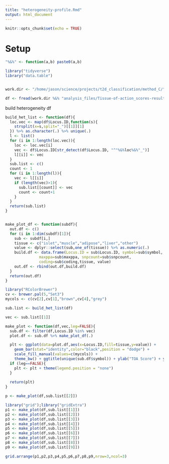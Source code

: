 ```yaml
---
title: "heterogeneity-profile.Rmd"
output: html_document
---
```


```r
knitr::opts_chunk$set(echo = TRUE)
```

# Setup

```r

"%&%" <- function(a,b) paste0(a,b)

library("tidyverse")
library("data.table")


work.dir <- "/home/jason/science/projects/t2d_classification/method_C/"

df <- fread(work.dir %&% "analysis_files/Tissue-of-action_scores-results-maxppa50_weighted.csv")


```


build heterogeneity df 

```r

build_het_list <- function(df){
  loc.vec <- map(df$Locus.ID,function(s){
    strsplit(x=s,split="_")[[1]][1]
  }) %>% as.character(.) %>% unique(.)
  l <- list()
  for (i in 1:length(loc.vec)){
    loc <- loc.vec[i]
    vec <- df$Locus.ID[str_detect(df$Locus.ID, "^"%&%loc%&%"_")]
    l[[i]] <- vec
  }
  sub.list <- c()
  count <- 1 
  for (i in 1:length(l)){
    vec <- l[[i]]
    if (length(vec)>1){
      sub.list[[count]] <- vec
      count <- count+1
    }
  }
  return(sub.list)
}


make_plot_df <- function(subdf){
  out.df <- c()
  for (i in 1:dim(subdf)[1]){
    sub <- subdf[i,]
    tissue <- c("islet","muscle","adipose","liver","other")
    value <- dplyr::select(sub,one_of(tissue)) %>% as.numeric(.)
    build.df <- data.frame(Locus.ID = sub$Locus.ID, symbol=sub$symbol, 
               maxppa=sub$maxppa, snpcount=sub$snpcount,
               coding=sub$coding,tissue, value)
    out.df <- rbind(out.df,build.df)
  }
  return(out.df)
}

```



```r

library("RColorBrewer")
cv <- brewer.pal(5,"Set3")
mycols <- c(cv[2],cv[1],"brown",cv[4],"grey")

sub.list <- build_het_list(df)

vec <- sub.list[[1]]

make_plot <- function(df,vec,leg=FALSE){
  sub.df <- filter(df,Locus.ID %in% vec)
  plot.df <- sub.df %>% make_plot_df(.)

  plt <- ggplot(data=plot.df,aes(x=Locus.ID,fill=tissue,y=value)) + 
    geom_bar(stat="identity",color="black",position = "dodge") +
    scale_fill_manual(values=c(mycols)) + 
    theme_bw() + ggtitle(unique(sub.df$symbol)) + ylab("TOA Score") + ylim(c(0,1))  + xlab("Signal")
  if (leg==FALSE){
    plt <- plt + theme(legend.position = "none")
  }
  
  return(plt)
}
```



```r

p <- make_plot(df,sub.list[[2]])

```



```r

library("grid");library("gridExtra")
p1 <- make_plot(df,sub.list[[1]])
p2 <- make_plot(df,sub.list[[2]])
p3 <- make_plot(df,sub.list[[3]])
p4 <- make_plot(df,sub.list[[4]])
p5 <- make_plot(df,sub.list[[5]])
p6 <- make_plot(df,sub.list[[6]])
p7 <- make_plot(df,sub.list[[7]])
p8 <- make_plot(df,sub.list[[8]])
p9 <- make_plot(df,sub.list[[9]])

grid.arrange(p1,p2,p3,p4,p5,p6,p7,p8,p9,nrow=3,ncol=3)

```




